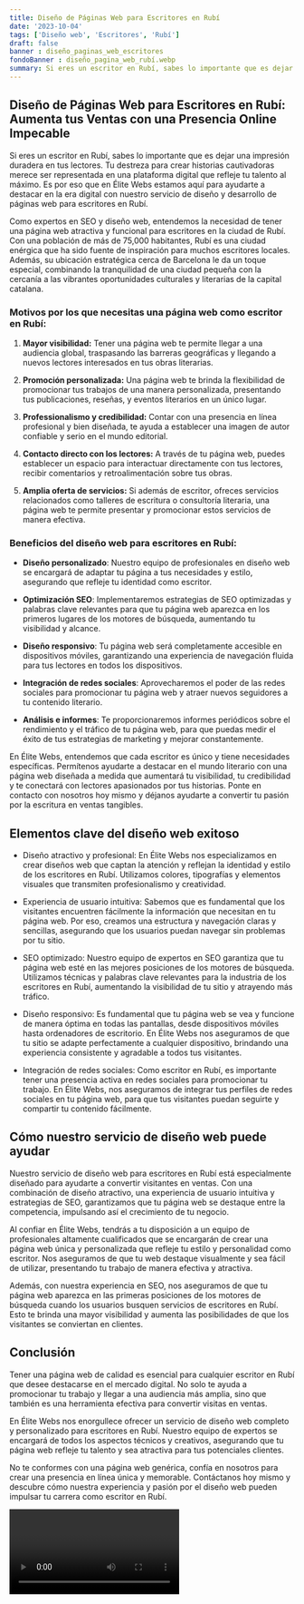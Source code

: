 ```yaml
---
title: Diseño de Páginas Web para Escritores en Rubí
date: '2023-10-04'
tags: ['Diseño web', 'Escritores', 'Rubí']
draft: false
banner : diseño_paginas_web_escritores
fondoBanner : diseño_pagina_web_rubí.webp
summary: Si eres un escritor en Rubí, sabes lo importante que es dejar una impresión duradera en tus lectores. Tu destreza para crear historias cautivadoras merece ser representada en una plataforma digital que refleje tu talento al máximo. Es por eso que en Élite Webs estamos aquí para ayudarte a destacar en la era digital con nuestro servicio de diseño y desarrollo de páginas web para escritores en Rubí.
---
```


## Diseño de Páginas Web para Escritores en Rubí: Aumenta tus Ventas con una Presencia Online Impecable

Si eres un escritor en Rubí, sabes lo importante que es dejar una impresión duradera en tus lectores. Tu destreza para crear historias cautivadoras merece ser representada en una plataforma digital que refleje tu talento al máximo. Es por eso que en Élite Webs estamos aquí para ayudarte a destacar en la era digital con nuestro servicio de diseño y desarrollo de páginas web para escritores en Rubí.

Como expertos en SEO y diseño web, entendemos la necesidad de tener una página web atractiva y funcional para escritores en la ciudad de Rubí. Con una población de más de 75,000 habitantes, Rubí es una ciudad enérgica que ha sido fuente de inspiración para muchos escritores locales. Además, su ubicación estratégica cerca de Barcelona le da un toque especial, combinando la tranquilidad de una ciudad pequeña con la cercanía a las vibrantes oportunidades culturales y literarias de la capital catalana.

### Motivos por los que necesitas una página web como escritor en Rubí:

1. **Mayor visibilidad:** Tener una página web te permite llegar a una audiencia global, traspasando las barreras geográficas y llegando a nuevos lectores interesados en tus obras literarias.

2. **Promoción personalizada:** Una página web te brinda la flexibilidad de promocionar tus trabajos de una manera personalizada, presentando tus publicaciones, reseñas, y eventos literarios en un único lugar.

3. **Professionalismo y credibilidad:** Contar con una presencia en línea profesional y bien diseñada, te ayuda a establecer una imagen de autor confiable y serio en el mundo editorial.

4. **Contacto directo con los lectores:** A través de tu página web, puedes establecer un espacio para interactuar directamente con tus lectores, recibir comentarios y retroalimentación sobre tus obras.

5. **Amplia oferta de servicios:** Si además de escritor, ofreces servicios relacionados como talleres de escritura o consultoría literaria, una página web te permite presentar y promocionar estos servicios de manera efectiva.

### Beneficios del diseño web para escritores en Rubí:

- **Diseño personalizado**: Nuestro equipo de profesionales en diseño web se encargará de adaptar tu página a tus necesidades y estilo, asegurando que refleje tu identidad como escritor.

- **Optimización SEO**: Implementaremos estrategias de SEO optimizadas y palabras clave relevantes para que tu página web aparezca en los primeros lugares de los motores de búsqueda, aumentando tu visibilidad y alcance.

- **Diseño responsivo**: Tu página web será completamente accesible en dispositivos móviles, garantizando una experiencia de navegación fluida para tus lectores en todos los dispositivos.

- **Integración de redes sociales**: Aprovecharemos el poder de las redes sociales para promocionar tu página web y atraer nuevos seguidores a tu contenido literario.

- **Análisis e informes**: Te proporcionaremos informes periódicos sobre el rendimiento y el tráfico de tu página web, para que puedas medir el éxito de tus estrategias de marketing y mejorar constantemente.

En Élite Webs, entendemos que cada escritor es único y tiene necesidades específicas. Permítenos ayudarte a destacar en el mundo literario con una página web diseñada a medida que aumentará tu visibilidad, tu credibilidad y te conectará con lectores apasionados por tus historias. Ponte en contacto con nosotros hoy mismo y déjanos ayudarte a convertir tu pasión por la escritura en ventas tangibles.

<GifSeo />

<Cta />

## Elementos clave del diseño web exitoso

- Diseño atractivo y profesional: En Élite Webs nos especializamos en crear diseños web que captan la atención y reflejan la identidad y estilo de los escritores en Rubí. Utilizamos colores, tipografías y elementos visuales que transmiten profesionalismo y creatividad.

- Experiencia de usuario intuitiva: Sabemos que es fundamental que los visitantes encuentren fácilmente la información que necesitan en tu página web. Por eso, creamos una estructura y navegación claras y sencillas, asegurando que los usuarios puedan navegar sin problemas por tu sitio.

- SEO optimizado: Nuestro equipo de expertos en SEO garantiza que tu página web esté en las mejores posiciones de los motores de búsqueda. Utilizamos técnicas y palabras clave relevantes para la industria de los escritores en Rubí, aumentando la visibilidad de tu sitio y atrayendo más tráfico.

- Diseño responsivo: Es fundamental que tu página web se vea y funcione de manera óptima en todas las pantallas, desde dispositivos móviles hasta ordenadores de escritorio. En Élite Webs nos aseguramos de que tu sitio se adapte perfectamente a cualquier dispositivo, brindando una experiencia consistente y agradable a todos tus visitantes.

- Integración de redes sociales: Como escritor en Rubí, es importante tener una presencia activa en redes sociales para promocionar tu trabajo. En Élite Webs, nos aseguramos de integrar tus perfiles de redes sociales en tu página web, para que tus visitantes puedan seguirte y compartir tu contenido fácilmente.

## Cómo nuestro servicio de diseño web puede ayudar

Nuestro servicio de diseño web para escritores en Rubí está especialmente diseñado para ayudarte a convertir visitantes en ventas. Con una combinación de diseño atractivo, una experiencia de usuario intuitiva y estrategias de SEO, garantizamos que tu página web se destaque entre la competencia, impulsando así el crecimiento de tu negocio.

Al confiar en Élite Webs, tendrás a tu disposición a un equipo de profesionales altamente cualificados que se encargarán de crear una página web única y personalizada que refleje tu estilo y personalidad como escritor. Nos aseguramos de que tu web destaque visualmente y sea fácil de utilizar, presentando tu trabajo de manera efectiva y atractiva.

Además, con nuestra experiencia en SEO, nos aseguramos de que tu página web aparezca en las primeras posiciones de los motores de búsqueda cuando los usuarios busquen servicios de escritores en Rubí. Esto te brinda una mayor visibilidad y aumenta las posibilidades de que los visitantes se conviertan en clientes.

## Conclusión

Tener una página web de calidad es esencial para cualquier escritor en Rubí que desee destacarse en el mercado digital. No solo te ayuda a promocionar tu trabajo y llegar a una audiencia más amplia, sino que también es una herramienta efectiva para convertir visitas en ventas.

En Élite Webs nos enorgullece ofrecer un servicio de diseño web completo y personalizado para escritores en Rubí. Nuestro equipo de expertos se encargará de todos los aspectos técnicos y creativos, asegurando que tu página web refleje tu talento y sea atractiva para tus potenciales clientes.

No te conformes con una página web genérica, confía en nosotros para crear una presencia en línea única y memorable. Contáctanos hoy mismo y descubre cómo nuestra experiencia y pasión por el diseño web pueden impulsar tu carrera como escritor en Rubí.

<Video />

<CtaBot job='Escritores' city='Rubí'/>

<Gmaps query='Rubí+españa+maps' />